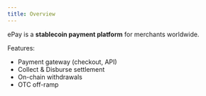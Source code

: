 ```yaml
---
title: Overview
---
```


ePay is a **stablecoin payment platform** for merchants worldwide.

Features:
- Payment gateway (checkout, API)
- Collect & Disburse settlement
- On-chain withdrawals
- OTC off-ramp
